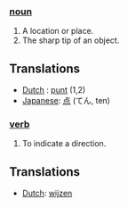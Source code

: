 ===[[noun]]===
# A location or place.
# The sharp tip of an object.

==Translations==

*[[Dutch]] : [[punt]] (1,2)
*[[Japanese]]: [[点]] (てん, ten)

===[[verb]]===
#To indicate a direction.

==Translations==

*[[Dutch]]: [[wijzen]]